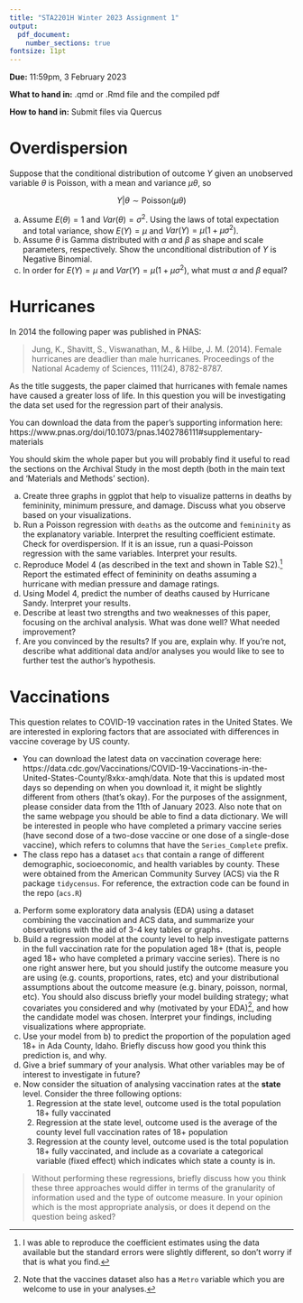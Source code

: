 ```yaml
---
title: "STA2201H Winter 2023 Assignment 1"
output: 
  pdf_document:
    number_sections: true
fontsize: 11pt
---
```


**Due:** 11:59pm, 3 February 2023

**What to hand in:** .qmd or .Rmd file and the compiled pdf

**How to hand in:** Submit files via Quercus

# Overdispersion

Suppose that the conditional distribution of outcome $Y$ given an unobserved variable $\theta$ is Poisson, with a mean and variance $\mu\theta$, so 

$$
Y|\theta \sim  \text{Poisson}(\mu\theta)
$$

a) Assume $E(\theta) = 1$ and $Var(\theta) = \sigma^2$. Using the laws of total expectation and total variance, show $E(Y) = \mu$ and $Var(Y) = \mu (1+ \mu\sigma^2)$. 
b) Assume $\theta$ is Gamma distributed with $\alpha$ and $\beta$ as shape and scale parameters, respectively. Show the unconditional distribution of $Y$ is Negative Binomial.
c) In order for $E(Y) = \mu$ and $Var(Y) = \mu (1+ \mu\sigma^2)$, what must $\alpha$ and $\beta$ equal?


\newpage

# Hurricanes

In 2014 the following paper was published in PNAS:

> Jung, K., Shavitt, S., Viswanathan, M., & Hilbe, J. M. (2014). Female hurricanes are deadlier than male hurricanes. Proceedings of the National Academy of Sciences, 111(24), 8782-8787.

As the title suggests, the paper claimed that hurricanes with female names have caused a greater loss of life. In this question you will be investigating the data set used for the regression part of their analysis. 

You can download the data from the paper's supporting information here: https://www.pnas.org/doi/10.1073/pnas.1402786111#supplementary-materials

You should skim the whole paper but you will probably find it useful to read the sections on the Archival Study in the most depth (both in the main text and 'Materials and Methods' section).

a) Create three graphs in ggplot that help to visualize patterns in deaths by femininity, minimum pressure, and damage. Discuss what you observe based on your visualizations. 
b) Run a Poisson regression with `deaths` as the outcome and `femininity` as the explanatory variable. Interpret the resulting coefficient estimate. Check for overdispersion. If it is an issue, run a quasi-Poisson regression with the same variables. Interpret your results. 
c) Reproduce Model 4 (as described in the text and shown in Table S2).[^1] Report the estimated effect of femininity on deaths assuming a hurricane with median pressure and damage ratings. 
d) Using Model 4, predict the number of deaths caused by Hurricane Sandy. Interpret your results. 
e) Describe at least two strengths and two weaknesses of this paper, focusing on the archival analysis. What was done well? What needed improvement?
f) Are you convinced by the results? If you are, explain why. If you're not, describe what additional data and/or analyses you would like to see to further test the author's hypothesis. 

[^1]: I was able to reproduce the coefficient estimates using the data available but the standard errors were slightly different, so don't worry if that is what you find. 

\newpage

# Vaccinations

This question relates to COVID-19 vaccination rates in the United States. We are interested in exploring factors that are associated with differences in vaccine coverage by US county. 

- You can download the latest data on vaccination coverage here: https://data.cdc.gov/Vaccinations/COVID-19-Vaccinations-in-the-United-States-County/8xkx-amqh/data. Note that this is updated most days so depending on when you download it, it might be slightly different from others (that's okay). For the purposes of the assignment, please consider data from the 11th of January 2023. Also note that on the same webpage you should be able to find a data dictionary. We will be interested in people who have completed a primary vaccine series (have second dose of a two-dose vaccine or one dose of a single-dose vaccine), which refers to columns that have the `Series_Complete` prefix. 
- The class repo has a dataset `acs` that contain a range of different demographic, socioeconomic, and health variables by county. These were obtained from the American Community Survey (ACS) via the R package `tidycensus`. For reference, the extraction code can be found in the repo (`acs.R`)


a) Perform some exploratory data analysis (EDA) using a dataset combining the vaccination and ACS data, and summarize your observations with the aid of 3-4 key tables or graphs. 
b) Build a regression model at the county level to help investigate patterns in the full vaccination rate for the population aged 18+ (that is, people aged 18+ who have completed a primary vaccine series). There is no one right answer here, but you should justify the outcome measure you are using (e.g. counts, proportions, rates, etc) and your distributional assumptions about the outcome measure (e.g. binary, poisson, normal, etc). You should also discuss briefly your model building strategy; what covariates you considered and why (motivated by your EDA)[^2], and how the candidate model was chosen. Interpret your findings, including visualizations where appropriate. 
c) Use your model from b) to predict the proportion of the population aged 18+ in Ada County, Idaho. Briefly discuss how good you think this prediction is, and why. 
d) Give a brief summary of your analysis. What other variables may be of interest to investigate in future?
e) Now consider the situation of analysing vaccination rates at the **state** level. Consider the three following options:  
    1) Regression at the state level, outcome used is the total population 18+ fully vaccinated 
    2) Regression at the state level, outcome used is the average of the county level full vaccination rates of 18+ population 
    3) Regression at the county level, outcome used is the total population 18+ fully vaccinated, and include as a covariate a categorical variable (fixed effect) which indicates which state a county is in.
    
> Without performing these regressions, briefly discuss how you think these three approaches would differ in terms of the granularity of information used and the type of outcome measure. In your opinion which is the most appropriate analysis, or does it depend on the question being asked?

[^2]: Note that the vaccines dataset also has a `Metro` variable which you are welcome to use in your analyses.


